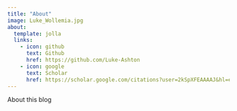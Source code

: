 ```yaml
---
title: "About"
image: Luke_Wollemia.jpg
about:
  template: jolla
  links:
    - icon: github
      text: Github
      href: https://github.com/Luke-Ashton
    - icon: google  
      text: Scholar
      href: https://scholar.google.com/citations?user=2kSpXFEAAAAJ&hl=en
---
```


About this blog
